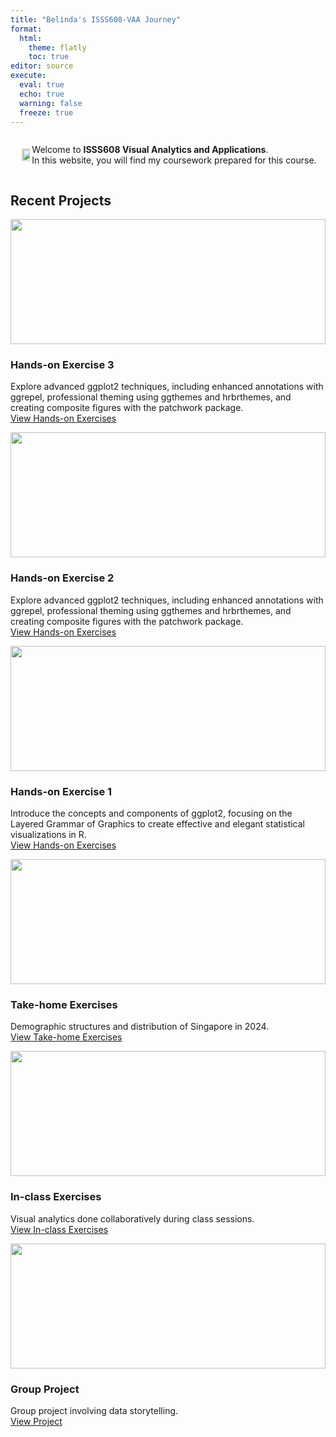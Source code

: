 ```yaml
---
title: "Belinda's ISSS608-VAA Journey"
format:
  html:
    theme: flatly
    toc: true
editor: source
execute:
  eval: true
  echo: true
  warning: false
  freeze: true
---
```


::::: {.row style="display: flex; align-items: center; justify-content: center;"}
::: {.col-md-6 style="text-align: center;"}
<img src="images/logo.png" style="width: 80%; max-width: 300px;"/>
:::

::: {.col-md-6 style="text-align: left;"}
Welcome to **ISSS608 Visual Analytics and Applications**.\
In this website, you will find my coursework prepared for this course.
:::
:::::

## Recent Projects

::::::::::::::: grid
:::: g-col-6
::: card
![](images/HOE3OV.png){width="100%" height="200px"}

### Hands-on Exercise 3

Explore advanced ggplot2 techniques, including enhanced annotations with ggrepel, professional theming using ggthemes and hrbrthemes, and creating composite figures with the patchwork package.\
[View Hands-on Exercises](Hands-on_Ex/Hands-on_Ex03/Hands-on_Ex03.qmd)
:::
::::

:::: g-col-6
::: card
![](images/HOE2.png){width="100%" height="200px"}

### Hands-on Exercise 2

Explore advanced ggplot2 techniques, including enhanced annotations with ggrepel, professional theming using ggthemes and hrbrthemes, and creating composite figures with the patchwork package.\
[View Hands-on Exercises](Hands-on_Ex/Hands-on_Ex02/Hands-on_Ex02.qmd)
:::
::::

:::: g-col-6
::: card
![](images/Handsonex1.png){width="100%" height="200px"}

### Hands-on Exercise 1

Introduce the concepts and components of ggplot2, focusing on the Layered Grammar of Graphics to create effective and elegant statistical visualizations in R.\
[View Hands-on Exercises](Hands-on_Ex/Hands-on_Ex01/Hands-on_Ex01.qmd)
:::
::::

:::: g-col-6
::: card
![](images/TOE1.png){width="100%" height="200px"}

### Take-home Exercises

Demographic structures and distribution of Singapore in 2024.\
[View Take-home Exercises](Take-home_Ex/Take-home_Ex01/Take-home_Ex01.qmd)
:::
::::

:::: g-col-6
::: card
![](images/clipboard-3627295759.png){width="100%" height="200px"}

### In-class Exercises

Visual analytics done collaboratively during class sessions.\
[View In-class Exercises](In-class_Ex/In-class_Ex01/In-class_Ex01.qmd)
:::
::::

:::: g-col-6
::: card
![](images/Upcoming.png){width="100%" height="200px"}

### Group Project

Group project involving data storytelling.\
[View Project](project/project-overview.qmd)
:::
::::
:::::::::::::::
